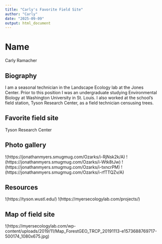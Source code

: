 ```yaml
---
title: "Carly's Favorite Field Site"
author: "Carly"
date: "2025-09-09"
output: html_document
---
```


# Name
Carly Ramacher

## Biography
I am a seasonal technician in the Landscape Ecology lab at the Jones Center. Prior to this position I was an undergraduate studying Environmental Biology at Washington University in St. Louis. I also worked at the school's field station, Tyson Research Center, as a field technician censusing trees.

## Favorite field site
Tyson Research Center

## Photo gallery
!(https://jonathanmyers.smugmug.com/Ozarks/i-RjNsk2k/A)
!(https://jonathanmyers.smugmug.com/Ozarks/i-Wtk8tJw)
!(https://jonathanmyers.smugmug.com/Ozarks/i-txncrPM)
!(https://jonathanmyers.smugmug.com/Ozarks/i-rfTTQZv/A)

## Resources
!(https://tyson.wustl.edu/)
!(https://myersecologylab.com/projects/)

## Map of field site
!(https://myersecologylab.com/wp-content/uploads/2019/11/Map_ForestGEO_TRCP_20191113-e1573688769717-500174_1080x675.jpg)